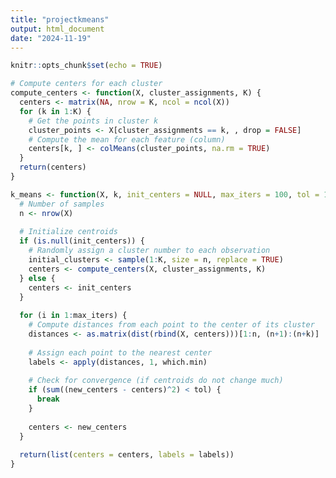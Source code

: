 ```yaml
---
title: "projectkmeans"
output: html_document
date: "2024-11-19"
---
```


```r
knitr::opts_chunk$set(echo = TRUE)
```

```r
# Compute centers for each cluster
compute_centers <- function(X, cluster_assignments, K) {
  centers <- matrix(NA, nrow = K, ncol = ncol(X))
  for (k in 1:K) {
    # Get the points in cluster k
    cluster_points <- X[cluster_assignments == k, , drop = FALSE]
    # Compute the mean for each feature (column)
    centers[k, ] <- colMeans(cluster_points, na.rm = TRUE)
  }
  return(centers)
}
```


```r
k_means <- function(X, k, init_centers = NULL, max_iters = 100, tol = 1e-4) {
  # Number of samples
  n <- nrow(X)
  
  # Initialize centroids
  if (is.null(init_centers)) {
    # Randomly assign a cluster number to each observation
    initial_clusters <- sample(1:K, size = n, replace = TRUE)
    centers <- compute_centers(X, cluster_assignments, K)
  } else {
    centers <- init_centers
  }
  
  for (i in 1:max_iters) {
    # Compute distances from each point to the center of its cluster
    distances <- as.matrix(dist(rbind(X, centers)))[1:n, (n+1):(n+k)]
    
    # Assign each point to the nearest center
    labels <- apply(distances, 1, which.min)
    
    # Check for convergence (if centroids do not change much)
    if (sum((new_centers - centers)^2) < tol) {
      break
    }
    
    centers <- new_centers
  }
  
  return(list(centers = centers, labels = labels))
}
```

